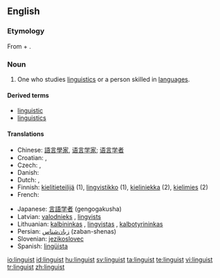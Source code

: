 {{wikipedia|dab=linguist}}
==English==

===Etymology===
From {{etyl|la}} {{term|lingua||tongue|lang=la}} + {{term|-ist}}.

===Noun===
{{en-noun}}

# One who studies [[linguistics]] or a person skilled in [[language]]s.

====Derived terms====
* [[linguistic]]
* [[linguistics]]

====Translations====
{{trans-top|one who studies linguistics}}
* Chinese: [[語言學家]], [[语言学家]]; [[语言学者]]
* Croatian: {{t-|hr|lingvist|m}}, {{t-|hr|jezikoslovac|m}}
* Czech: {{t-|cs|jazykovědec|m}}, {{t-|cs|lingvista|m}}
* Danish: {{t-|da|lingvist|m|f}}
* Dutch: {{t+|nl|taalkundige|m|f}}, {{t+|nl|linguïst|m}}
* Finnish: [[kielitieteilijä]] (1), [[lingvistikko]] (1), [[kieliniekka]] (2), [[kielimies]] (2)
* French: {{t+|fr|linguiste}}
{{trans-mid}}
* Japanese: [[言語学者]] (gengogakusha)
* Latvian: [[valodnieks]] {{m}}, [[lingvists]] {{m}}
* Lithuanian: [[kalbininkas]] {{m}}, [[lingvistas]] {{m}}, [[kalbotyrininkas]] {{m}}
* Persian: [[زبان‌شناس]] (zaban-shenas)
* Slovenian: [[jezikoslovec]]
* Spanish: [[lingüista]] {{m|f}}
{{trans-bottom}}

[[io:linguist]]
[[id:linguist]]
[[hu:linguist]]
[[sv:linguist]]
[[ta:linguist]]
[[te:linguist]]
[[vi:linguist]]
[[tr:linguist]]
[[zh:linguist]]